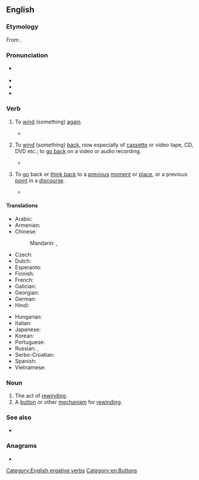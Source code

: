 ==English==

===Etymology===
From {{prefix|en|re|wind}}.

===Pronunciation===
* {{a|UK}} {{IPA|en|/ɹiːˈwaɪnd/}}
* {{audio|en|LL-Q1860 (eng)-Vealhurl-rewind.wav |Audio (Southern England)}}
* {{hyphenation|en|re|wind}}
* {{rhymes|en|aɪnd|s=2}}

===Verb===
{{en-verb|rewinds|rewinding|rewound}}

# {{lb|en|transitive|intransitive}} To [[wind]] (something) [[again]].
#* {{quote-book|en|2000|{{w|George R.R. Martin}}|A Storm of Swords|publisher=Bantam|edition=2011|page=535|passage=A Myrish crossbowman poked his head out a different window, got off a bolt, and ducked down to '''rewind'''.}}
# {{lb|en|transitive|intransitive}} To [[wind]] (something) [[back]], now especially of [[cassette]] or video tape, CD, DVD etc.; to [[go back]] on a video or audio recording.
#* {{quote-book|en|2011|Rebekah Modrak, ‎Bill Anthes|Reframing Photography: Theory and Practice|passage=If you need to reload film, the cassette can be '''rewound''' slightly by turning the hub located on one end of its spool.}}
# {{lb|en|figurative}} To [[go]] back or [[think back]] to a [[previous]] [[moment]] or [[place]], or a previous [[point]] in a [[discourse]].
#* {{quote-journal|en|December 12 2016|Editorial Team|work={{w|Chicago Tribune}}|url=http://www.chicagotribune.com/news/opinion/editorials/ct-russia-trump-putin-obama-bush-moscow-kremlin-edit-1213-jm-20161212-story.html|Editorial: Trump, Putin and the risks of a reset|passage=To understand Russia, you have to dive deep into its history — boyars and czars, Pushkin and Pasternak, Stalin and Stalingrad. To understand the perils of underestimating Russia, you don't have to go back that far. Just '''rewind''' to 2001, when George W. Bush naively sized up Vladimir Putin as a leader he could work with, a conclusion Bush reached when he looked into the Russian leader's eyes and "found him to be very straightforward and trustworthy.}}

====Translations====
{{trans-top|to wind again}}
* Arabic: {{t-needed|ar}}
* Armenian: {{t+|hy|վերափաթաթել|sc=Armn}}
* Chinese:
*: Mandarin: {{t|cmn|重繞|sc=Hani}}, {{t|cmn|重绕|tr=chóngrào|sc=Hani}}
* Czech: {{t-needed|cs}}
* Dutch: {{t|nl|weer oprollen}}
* Esperanto: {{t|eo|rebobeni}}
* Finnish: {{t|fi|[[kelata]] [[uudelleen]]}}
* French: {{t+|fr|rembobiner}}
* Galician: {{t|gl|rebobinar}}
* Georgian: {{t|ka|უკან ახვევს}}
* German: {{t+|de|zurückspulen}}
* Hindi: {{t-needed|hi}}
{{trans-mid}}
* Hungarian: {{t+|hu|visszateker}}
* Italian: {{t|it|riavvolgere}}
* Japanese: {{t|ja|巻き直す|tr=まきなおす, maki-naosu|sc=Jpan}}
* Korean: {{t-needed|ko}}
* Portuguese: {{t+|pt|rebobinar}}
* Russian: {{t+|ru|перема́тывать|impf}}, {{t+|ru|перемота́ть|pf}}
* Serbo-Croatian: {{t+|sh|premotati|sc=Cyrl}}
* Spanish: {{t+|es|rebobinar}}
* Vietnamese: {{t-needed|vi}}
{{trans-bottom}}

{{trans-see|wind back}}

===Noun===
{{en-noun}}

# The act of [[#Verb|rewind]]ing.
# A [[button]] or other [[mechanism]] for [[#Verb|rewind]]ing.
#:{{ux|en|I meant to pause the picture, but hit the '''rewind''' by mistake.}}

===See also===
* {{l|en|fast forward}}

===Anagrams===
* {{anagrams|en|a=deinrw|Widner|Winder|winder}}

[[Category:English ergative verbs]]
[[Category:en:Buttons]]